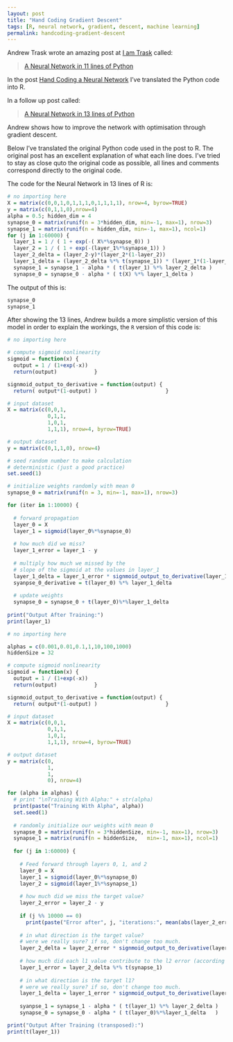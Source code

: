 ```yaml
---
layout: post
title: "Hand Coding Gradient Descent"
tags: [R, neural network, gradient, descent, machine learning]
permalink: handcoding-gradient-descent
---
```


Andrew Trask wrote an amazing post at [I am Trask](http://iamtrask.github.io/) called:

> [A Neural Network in 11 lines of Python](http://iamtrask.github.io/2015/07/12/basic-python-network/)

In the post [Hand Coding a Neural Network](/handcoding-neural-network) I've translated the Python code into R.

In a follow up post called:

> [A Neural Network in 13 lines of Python](http://iamtrask.github.io/2015/07/27/python-network-part2/)

Andrew shows how to improve the network with optimisation through gradient descent.

Below I've translated the original Python code used in the post to R.
The original post has an excellent explanation of what each line does.
I've tried to stay as close quto the original code as possible,
all lines and comments correspond directly to the original code.

The code for the Neural Network in 13 lines of R is:

```r
# no importing here
X = matrix(c(0,0,1,0,1,1,1,0,1,1,1,1), nrow=4, byrow=TRUE)
y = matrix(c(0,1,1,0),nrow=4)
alpha = 0.5; hidden_dim = 4
synapse_0 = matrix(runif(n = 3*hidden_dim, min=-1, max=1), nrow=3)
synapse_1 = matrix(runif(n = hidden_dim, min=-1, max=1), ncol=1)
for (j in 1:60000) {
  layer_1 = 1 / ( 1 + exp(-( X%*%synapse_0)) )
  layer_2 = 1 / ( 1 + exp(-(layer_1%*%synapse_1)) )
  layer_2_delta = (layer_2-y)*(layer_2*(1-layer_2))
  layer_1_delta = (layer_2_delta %*% t(synapse_1)) * (layer_1*(1-layer_1))
  synapse_1 = synapse_1 - alpha * ( t(layer_1) %*% layer_2_delta )
  synapse_0 = synapse_0 - alpha * ( t(X) %*% layer_1_delta )                 }
```

The output of this is:

```r
synapse_0
synapse_1
```

After showing the 13 lines, Andrew builds a more simplistic version of this model in order to explain the workings,
the `R` version of this code is:

```r
# no importing here

# compute sigmoid nonlinearity
sigmoid = function(x) {
  output = 1 / (1+exp(-x))
  return(output)            }

signmoid_output_to_derivative = function(output) {
  return( output*(1-output) )                      }

# input dataset
X = matrix(c(0,0,1,
             0,1,1,
             1,0,1,
             1,1,1), nrow=4, byrow=TRUE)

# output dataset 
y = matrix(c(0,1,1,0), nrow=4)

# seed random number to make calculation
# deterministic (just a good practice)
set.seed(1)

# initialize weights randomly with mean 0
synapse_0 = matrix(runif(n = 3, min=-1, max=1), nrow=3)

for (iter in 1:10000) {
  
  # forward propagation
  layer_0 = X
  layer_1 = sigmoid(layer_0%*%synapse_0)
  
  # how much did we miss?
  layer_1_error = layer_1 - y
  
  # multiply how much we missed by the
  # slope of the sigmoid at the values in layer_1
  layer_1_delta = layer_1_error * signmoid_output_to_derivative(layer_1)
  syanpse_0_derivative = t(layer_0) %*% layer_1_delta
  
  # update weights
  synapse_0 = synapse_0 + t(layer_0)%*%layer_1_delta                     }
  
print("Output After Training:")
print(layer_1)
```


```r
# no importing here

alphas = c(0.001,0.01,0.1,1,10,100,1000)
hiddenSize = 32

# compute sigmoid nonlinearity
sigmoid = function(x) {
  output = 1 / (1+exp(-x))
  return(output)            }

signmoid_output_to_derivative = function(output) {
  return( output*(1-output) )                      }

# input dataset
X = matrix(c(0,0,1,
             0,1,1,
             1,0,1,
             1,1,1), nrow=4, byrow=TRUE)

# output dataset 
y = matrix(c(0,
             1,
             1,
             0), nrow=4)

for (alpha in alphas) {
  # print "\nTraining With Alpha:" + str(alpha)
  print(paste("Training With Alpha", alpha))
  set.seed(1)
  
  # randomly initialize our weights with mean 0
  synapse_0 = matrix(runif(n = 3*hiddenSize, min=-1, max=1), nrow=3)
  synapse_1 = matrix(runif(n = hiddenSize,   min=-1, max=1), ncol=1)
  
  for (j in 1:60000) {
    
    # Feed forward through layers 0, 1, and 2
    layer_0 = X
    layer_1 = sigmoid(layer_0%*%synapse_0)
    layer_2 = sigmoid(layer_1%*%synapse_1)
    
    # how much did we miss the target value?
    layer_2_error = layer_2 - y
    
    if (j %% 10000 == 0)
      print(paste("Error after", j, "iterations:", mean(abs(layer_2_error))))
    
    # in what direction is the target value?
    # were we really sure? if so, don't change too much.
    layer_2_delta = layer_2_error * signmoid_output_to_derivative(layer_2)
    
    # how much did each l1 value contribute to the l2 error (according to the weights)?
    layer_1_error = layer_2_delta %*% t(synapse_1)
    
    # in what direction is the target l1?
    # were we really sure? if so, don't change too much.
    layer_1_delta = layer_1_error * signmoid_output_to_derivative(layer_1)
    
    syanpse_1 = synapse_1 - alpha * ( t(layer_1) %*% layer_2_delta )
    synapse_0 = synapse_0 - alpha * ( t(layer_0)%*%layer_1_delta   )                   }  }
```


```r
print("Output After Training (transposed):")
print(t(layer_1))
```
